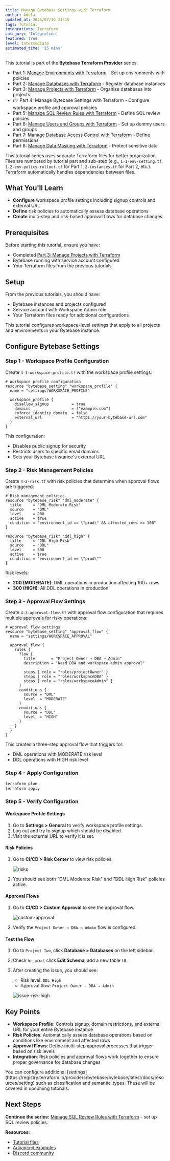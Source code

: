 ```yaml
---
title: Manage Bytebase Settings with Terraform
author: Adela
updated_at: 2025/07/10 21:15
tags: Tutorial
integrations: Terraform
category: 'Integration'
featured: true
level: Intermediate
estimated_time: '25 mins'
---
```


This tutorial is part of the **Bytebase Terraform Provider** series:

- Part 1: [Manage Environments with Terraform](/tutorials/manage-environments-with-terraform) - Set up environments with policies
- Part 2: [Manage Databases with Terraform](/tutorials/manage-databases-with-terraform) - Register database instances
- Part 3: [Manage Projects with Terraform](/tutorials/manage-projects-with-terraform) - Organize databases into projects
- 👉 Part 4: Manage Bytebase Settings with Terraform - Configure workspace profile and approval policies
- Part 5: [Manage SQL Review Rules with Terraform](/tutorials/manage-sql-review-rules-with-terraform) - Define SQL review policies
- Part 6: [Manage Users and Groups with Terraform](/tutorials/manage-users-and-groups-with-terraform) - Set up dummy users and groups
- Part 7: [Manage Database Access Control with Terraform](/tutorials/manage-database-access-control-with-terraform) - Define permissions
- Part 8: [Manage Data Masking with Terraform](/tutorials/manage-data-masking-with-terraform) - Protect sensitive data

<Card icon="code-xml" cta="View sample code" href="https://github.com/bytebase/terraform-provider-bytebase/tree/main/tutorials">

This tutorial series uses separate Terraform files for better organization. Files are numbered by tutorial part and sub-step (e.g., `1-1-env-setting.tf`, `1-2-env-policy-rollout.tf` for Part 1, `2-instances.tf` for Part 2, etc.). Terraform automatically handles dependencies between files.

</Card>

## What You'll Learn

- **Configure** workspace profile settings including signup controls and external URL
- **Define** risk policies to automatically assess database operations
- **Create** multi-step and risk-based approval flows for database changes

## Prerequisites

Before starting this tutorial, ensure you have:

- Completed [Part 3: Manage Projects with Terraform](/tutorials/manage-projects-with-terraform)
- Bytebase running with service account configured
- Your Terraform files from the previous tutorials

## Setup

From the previous tutorials, you should have:

- Bytebase instances and projects configured
- Service account with Workspace Admin role
- Your Terraform files ready for additional configurations

<Info>
  This tutorial configures workspace-level settings that apply to all projects and environments in
  your Bytebase instance.
</Info>

## Configure Bytebase Settings

### Step 1 - Workspace Profile Configuration

Create `4-1-workspace-profile.tf` with the workspace profile settings:

```hcl
# Workspace profile configuration
resource "bytebase_setting" "workspace_profile" {
  name = "settings/WORKSPACE_PROFILE"

  workspace_profile {
    disallow_signup          = true
    domains                  = ["example.com"]
    enforce_identity_domain  = false
    external_url             = "https://your-bytebase-url.com"
  }
}
```

This configuration:

- Disables public signup for security
- Restricts users to specific email domains
- Sets your Bytebase instance's external URL

### Step 2 - Risk Management Policies

Create `4-2-risk.tf` with risk policies that determine when approval flows are triggered:

```hcl
# Risk management policies
resource "bytebase_risk" "dml_moderate" {
  title     = "DML Moderate Risk"
  source    = "DML"
  level     = 200
  active    = true
  condition = "environment_id == \"prod\" && affected_rows >= 100"
}

resource "bytebase_risk" "ddl_high" {
  title     = "DDL High Risk"
  source    = "DDL"
  level     = 300
  active    = true
  condition = "environment_id == \"prod\""
}
```

Risk levels:

- **200 (MODERATE)**: DML operations in production affecting 100+ rows
- **300 (HIGH)**: All DDL operations in production

### Step 3 - Approval Flow Settings

Create `4-3-approval-flow.tf` with approval flow configuration that requires multiple approvals for risky operations:

```hcl
# Approval flow settings
resource "bytebase_setting" "approval_flow" {
  name = "settings/WORKSPACE_APPROVAL"

  approval_flow {
    rules {
      flow {
        title       = "Project Owner → DBA → Admin"
        description = "Need DBA and workspace admin approval"

        steps { role = "roles/projectOwner" }
        steps { role = "roles/workspaceDBA" }
        steps { role = "roles/workspaceAdmin" }
      }
      conditions {
        source = "DML"
        level  = "MODERATE"
      }
      conditions {
        source = "DDL"
        level  = "HIGH"
      }
    }
  }
}
```

This creates a three-step approval flow that triggers for:

- DML operations with MODERATE risk level
- DDL operations with HIGH risk level

### Step 4 - Apply Configuration

```bash
terraform plan
terraform apply
```

### Step 5 - Verify Configuration

#### Workspace Profile Settings

1. Go to **Settings > General** to verify workspace profile settings.
1. Log out and try to signup which should be disabled.
1. Visit the external URL to verify it is set.

#### Risk Policies

1. Go to **CI/CD > Risk Center** to view risk policies.

   ![risks](/content/docs/tutorials/manage-general-settings-with-terraform/bb-risks.webp)

2. You should see both "DML Moderate Risk" and "DDL High Risk" policies active.

#### Approval Flows

1. Go to **CI/CD > Custom Approval** to see the approval flow.

   ![custom-approval](/content/docs/tutorials/manage-general-settings-with-terraform/bb-custom-approval.webp)

2. Verify the `Project Owner → DBA → Admin` flow is configured.

#### Test the Flow

1. Go to `Project Two`, click **Database > Databases** on the left sidebar.
2. Check `hr_prod`, click **Edit Schema**, add a new table `t0`.
3. After creating the issue, you should see:

   - Risk level: `DDL High`
   - Approval flow: `Project Owner → DBA → Admin`

   ![issue-risk-high](/content/docs/tutorials/manage-general-settings-with-terraform/bb-issue-risk-high.webp)

## Key Points

- **Workspace Profile**: Controls signup, domain restrictions, and external URL for your entire Bytebase instance
- **Risk Policies**: Automatically assess database operations based on conditions like environment and affected rows
- **Approval Flows**: Define multi-step approval processes that trigger based on risk levels
- **Integration**: Risk policies and approval flows work together to ensure proper governance for database changes

<Tip>
  You can configure additional
  [settings](https://registry.terraform.io/providers/bytebase/bytebase/latest/docs/resources/setting)
  such as classification and semantic_types. These will be covered in upcoming tutorials.
</Tip>

## Next Steps

**Continue the series:** [Manage SQL Review Rules with Terraform](/tutorials/manage-sql-review-rules-with-terraform) - set up SQL review policies.

**Resources:**

- [Tutorial files](https://github.com/bytebase/terraform-provider-bytebase/tree/main/tutorials)
- [Advanced examples](https://github.com/bytebase/terraform-provider-bytebase/tree/main/examples)
- [Discord community](https://discord.gg/huyw7gRsyA)
